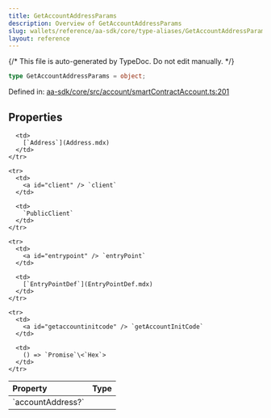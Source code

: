 ```yaml
---
title: GetAccountAddressParams
description: Overview of GetAccountAddressParams
slug: wallets/reference/aa-sdk/core/type-aliases/GetAccountAddressParams
layout: reference
---
```


{/* This file is auto-generated by TypeDoc. Do not edit manually. */}

```ts
type GetAccountAddressParams = object;
```

Defined in: [aa-sdk/core/src/account/smartContractAccount.ts:201](https://github.com/alchemyplatform/aa-sdk/blob/153785ddc87beb160382c2bae7dbafa4a66ade9a/aa-sdk/core/src/account/smartContractAccount.ts#L201)

## Properties

<table>
  <thead>
    <tr>
      <th align="left">Property</th>
      <th align="left">Type</th>
    </tr>
  </thead>

  <tbody>
    <tr>
      <td>
        <a id="accountaddress" /> `accountAddress?`
      </td>

      <td>
        [`Address`](Address.mdx)
      </td>
    </tr>

    <tr>
      <td>
        <a id="client" /> `client`
      </td>

      <td>
        `PublicClient`
      </td>
    </tr>

    <tr>
      <td>
        <a id="entrypoint" /> `entryPoint`
      </td>

      <td>
        [`EntryPointDef`](EntryPointDef.mdx)
      </td>
    </tr>

    <tr>
      <td>
        <a id="getaccountinitcode" /> `getAccountInitCode`
      </td>

      <td>
        () => `Promise`\<`Hex`>
      </td>
    </tr>

  </tbody>
</table>
